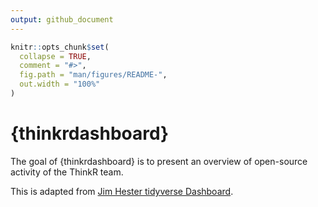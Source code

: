 ```yaml
---
output: github_document
---
```


<!-- README.md is generated from README.Rmd. Please edit that file -->

```r
knitr::opts_chunk$set(
  collapse = TRUE,
  comment = "#>",
  fig.path = "man/figures/README-",
  out.width = "100%"
)
```
# {thinkrdashboard}

<!-- badges: start -->
<!-- badges: end -->

The goal of {thinkrdashboard} is to present an overview of open-source activity of the ThinkR team.

This is adapted from [Jim Hester tidyverse Dashboard](https://github.com/jimhester/tidyversedashboard).

